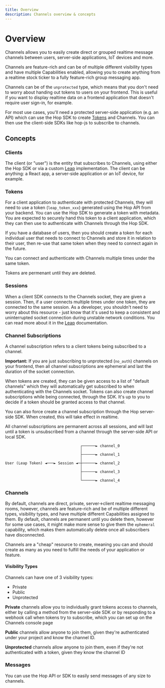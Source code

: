 ```yaml
---
title: Overview
description: Channels overview & concepts
---
```


# Overview

Channels allows you to easily create direct or grouped realtime message channels between users, server-side applications, IoT devices and more.

Channels are feature-rich and can be of multiple different visibility types and have multiple Capabilities enabled, allowing you to create anything from a realtime stock ticker to a fully feature-rich group messaging app.

Channels can be of the `unprotected` type, which means that you don't need to worry about handing out tokens to users on your frontend. This is useful if you want to display realtime data on a frontend application that doesn't require user sign-in, for example.

For most use cases, you'll need a protected server-side application (e.g. an API) which can use the Hop SDK to create [Tokens](#tokens) and Channels. You can then use the client-side SDKs like hop-js to subscribe to channels.

## Concepts

### Clients

The client (or "user") is the entity that subscribes to Channels, using either the Hop SDK or via a custom [Leap](internals/leap) implementation. The client can be anything: a React app, a server-side application or an IoT device, for example.

### Tokens

For a client application to authenticate with protected Channels, they will need to use a token (`leap_token_xxx`) generated using the Hop API from your backend. You can use the Hop SDK to generate a token with metadata. You are expected to securely hand this token to a client application, which they can then use to authenticate with Channels through the Hop SDK.

If you have a database of users, then you should create a token for each individual user that needs to connect to Channels and store it in relation to their user, then re-use that same token when they need to connect again in the future.

You can connect and authenticate with Channels multiple times under the same token.

Tokens are permenant until they are deleted.

### Sessions

When a client SDK connects to the Channels socket, they are given a session. Then, if a user connects multiple times under one token, they are connected to the same session. As a developer, you shouldn't need to worry about this resource - just know that it's used to keep a consistent and uninterrupted socket connection during unstable network conditions. You can read more about it in the [Leap](./leap) documentation.

### Channel Subscriptions

A channel subscription refers to a client tokens being subscribed to a channel.

**Important:** If you are just subscribing to unprotected (`no_auth`) channels on your frontend, then all channel subscriptions are ephemeral and last the duration of the socket connection.

When tokens are created, they can be given access to a list of "default channels" which they will automatically get subscribed to when authenticating with the Channels socket. Tokens can also create channel subscriptions while being connected, through the SDK. It's up to you to decide if a token should be granted access to that channel.

You can also force create a channel subscription through the Hop server-side SDK. When created, this will take effect in realtime.

All channel subscriptions are permanent across all sessions, and will last until a token is unsubscribed from a channel through the server-side API or local SDK.

```
                                  ┌──────► channel_0
                                  │
                                  ├──────► channel_1
                                  │
User (Leap Token) ◄───► Session ◄─┼──────► channel_2
                                  │
                                  ├──────► channel_3
                                  │
                                  └──────► channel_4
```

### Channels

By default, channels are direct, private, server->client realtime messaging rooms, however, channels are feature-rich and be of multiple different types, visibility types, and have multiple different Capabilities assigned to them. By default, channels are permanent until you delete them, however for some use cases, it might make more sense to give them the `ephemeral` capability, which makes them automatically delete once all subscribers have disconnected.

Channels are a "cheap" resource to create, meaning you can and should create as many as you need to fulfill the needs of your application or feature.

#### Visibility Types

Channels can have one of 3 visibility types:

- Private
- Public
- Unprotected

**Private** channels allow you to individually grant tokens access to channels, either by calling a method from the server-side SDK or by responding to a webhook call when tokens try to subscribe, which you can set up on the Channels console page

**Public** channels allow anyone to join them, given they're authenticated under your project and know the channel ID.

**Unprotected** channels allow anyone to join them, even if they're not authenticated with a token, given they know the channel ID

### Messages

You can use the Hop API or SDK to easily send messages of any size to channels.

```

```
